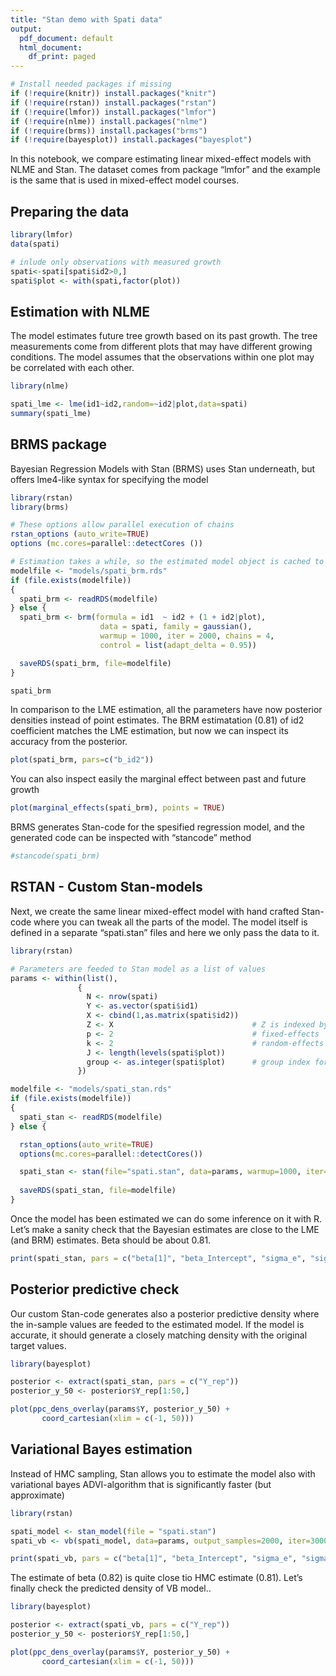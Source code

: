 ```yaml
---
title: "Stan demo with Spati data"
output:
  pdf_document: default
  html_document:
    df_print: paged
---
```


```r
# Install needed packages if missing
if (!require(knitr)) install.packages("knitr")
if (!require(rstan)) install.packages("rstan")
if (!require(lmfor)) install.packages("lmfor")
if (!require(nlme)) install.packages("nlme")
if (!require(brms)) install.packages("brms")
if (!require(bayesplot)) install.packages("bayesplot")
```


In this notebook, we compare estimating linear mixed-effect models with NLME and Stan. The dataset comes from package "lmfor" and the example is the same that is used in mixed-effect model courses. 

## Preparing the data

```r
library(lmfor)
data(spati)

# inlude only observations with measured growth
spati<-spati[spati$id2>0,]
spati$plot <- with(spati,factor(plot))
```

## Estimation with NLME

The model estimates future tree growth based on its past growth. The tree measurements come from different plots that may have different growing conditions. The model assumes that the observations within one plot may be correlated with each other. 

```r
library(nlme)

spati_lme <- lme(id1~id2,random=~id2|plot,data=spati)
summary(spati_lme)
```

## BRMS package

Bayesian Regression Models with Stan (BRMS) uses Stan underneath, but offers lme4-like syntax for specifying the model

```r
library(rstan)
library(brms)

# These options allow parallel execution of chains
rstan_options (auto_write=TRUE)
options (mc.cores=parallel::detectCores ())

# Estimation takes a while, so the estimated model object is cached to a file
modelfile <- "models/spati_brm.rds"
if (file.exists(modelfile))
{
  spati_brm <- readRDS(modelfile)
} else {
  spati_brm <- brm(formula = id1  ~ id2 + (1 + id2|plot),
                    data = spati, family = gaussian(),
                    warmup = 1000, iter = 2000, chains = 4,
                    control = list(adapt_delta = 0.95))

  saveRDS(spati_brm, file=modelfile)
}

spati_brm  
```

In comparison to the LME estimation, all the parameters have now posterior densities instead of point estimates. The BRM estimatation (0.81) of id2 coefficient matches the LME estimation, but now we can inspect its accuracy from the posterior. 

```r
plot(spati_brm, pars=c("b_id2"))
```

You can also inspect easily the marginal effect between past and future growth

```r
plot(marginal_effects(spati_brm), points = TRUE)
```

BRMS generates Stan-code for the spesified regression model, and the generated code can be inspected with "stancode" method

```r
#stancode(spati_brm)

```

## RSTAN - Custom Stan-models

Next, we create the same linear mixed-effect model with hand crafted Stan-code where you can tweak all the parts of the model. The model itself is defined in a separate "spati.stan" files and here we only pass the data to it. 

```r
library(rstan)

# Parameters are feeded to Stan model as a list of values
params <- within(list(),
               {
                 N <- nrow(spati)
                 Y <- as.vector(spati$id1)
                 X <- cbind(1,as.matrix(spati$id2))   
                 Z <- X                               # Z is indexed by 'group' so it's not block diagonal matrix
                 p <- 2                               # fixed-effects
                 k <- 2                               # random-effects
                 J <- length(levels(spati$plot))
                 group <- as.integer(spati$plot)      # group index for data rows
               })

modelfile <- "models/spati_stan.rds"
if (file.exists(modelfile))
{
  spati_stan <- readRDS(modelfile)
} else {

  rstan_options(auto_write=TRUE)
  options(mc.cores=parallel::detectCores()) 

  spati_stan <- stan(file="spati.stan", data=params, warmup=1000, iter=2000, chains=4, control = list(adapt_delta = 0.80))
  
  saveRDS(spati_stan, file=modelfile)
}

```

Once the model has been estimated we can do some inference on it with R. Let's make a sanity check that the Bayesian estimates are close to the LME (and BRM) estimates. Beta should be about 0.81. 

```r
print(spati_stan, pars = c("beta[1]", "beta_Intercept", "sigma_e", "sigma_b[1]", "sigma_b[2]"))
```

## Posterior predictive check

Our custom Stan-code generates also a posterior predictive density where the in-sample values are feeded to the estimated model. If the model is accurate, it should generate a closely matching density with the original target values.

```r
library(bayesplot)

posterior <- extract(spati_stan, pars = c("Y_rep"))
posterior_y_50 <- posterior$Y_rep[1:50,]

plot(ppc_dens_overlay(params$Y, posterior_y_50) + 
       coord_cartesian(xlim = c(-1, 50)))

```

## Variational Bayes estimation

Instead of HMC sampling, Stan allows you to estimate the model also with variational bayes ADVI-algorithm that is significantly faster (but approximate)

```r
library(rstan)

spati_model <- stan_model(file = "spati.stan")
spati_vb <- vb(spati_model, data=params, output_samples=2000, iter=3000, seed=678)

print(spati_vb, pars = c("beta[1]", "beta_Intercept", "sigma_e", "sigma_b[1]", "sigma_b[2]"))
```

The estimate of beta (0.82) is quite close tio HMC estimate (0.81). Let's finally check the predicted density of VB model..

```r
library(bayesplot)

posterior <- extract(spati_vb, pars = c("Y_rep"))
posterior_y_50 <- posterior$Y_rep[1:50,]

plot(ppc_dens_overlay(params$Y, posterior_y_50) + 
       coord_cartesian(xlim = c(-1, 50)))

```